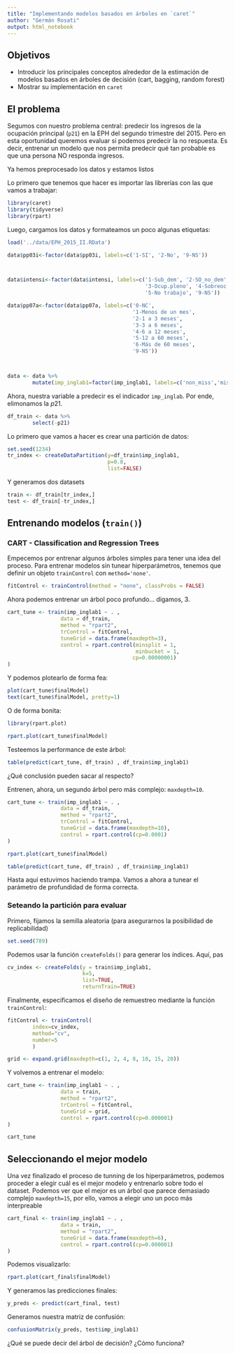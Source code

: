 ```yaml
---
title: "Implementando modelos basados en árboles en `caret`"
author: "Germán Rosati"
output: html_notebook
---
```


## Objetivos

- Introducir los principales conceptos alrededor de la estimación de modelos basados en árboles de decisión (cart, bagging, random forest) 
- Mostrar su implementación en `caret`


## El problema

Segumos con nuestro problema central: predecir los ingresos de la ocupación principal (`p21`) en la EPH del segundo trimestre del 2015. Pero en esta oportunidad queremos evaluar si podemos predecir la no respuesta. Es decir, entrenar un modelo que nos permita predecir qué tan probable es que una persona NO responda ingresos.

Ya hemos preprocesado los datos y estamos listos 

Lo primero que tenemos que hacer es importar las librerías con las que vamos a trabajar:


```r
library(caret)
library(tidyverse)
library(rpart)
```


Luego, cargamos los datos y formateamos un poco algunas etiquetas:


```r
load('../data/EPH_2015_II.RData')

data$pp03i<-factor(data$pp03i, labels=c('1-SI', '2-No', '9-NS'))



data$intensi<-factor(data$intensi, labels=c('1-Sub_dem', '2-SO_no_dem', 
                                            '3-Ocup.pleno', '4-Sobreoc',
                                            '5-No trabajo', '9-NS'))

data$pp07a<-factor(data$pp07a, labels=c('0-NC',
                                        '1-Menos de un mes',
                                        '2-1 a 3 meses',
                                        '3-3 a 6 meses',
                                        '4-6 a 12 meses',
                                        '5-12 a 60 meses',
                                        '6-Más de 60 meses',
                                        '9-NS'))



data <- data %>%
        mutate(imp_inglab1=factor(imp_inglab1, labels=c('non_miss','miss')))
```

Ahora, nuestra variable a predecir es el indicador `imp_inglab`. Por ende, elimonamos la $p21$.

```r

df_train <- data %>%
        select(-p21)

```

Lo primero que vamos a hacer es crear una partición de datos:

```r
set.seed(1234)
tr_index <- createDataPartition(y=df_train$imp_inglab1,
                                p=0.8,
                                list=FALSE)
```

Y generamos dos datasets

```r
train <- df_train[tr_index,]
test <- df_train[-tr_index,]
```



## Entrenando modelos (`train()`)
### CART -  Classification and Regression Trees

Empecemos por entrenar algunos árboles simples para tener una idea del proceso. Para entrenar modelos sin tunear hiperparámetros, tenemos que definir un objeto `trainControl` con `method='none'`.


```r
fitControl <- trainControl(method = "none", classProbs = FALSE)
```

Ahora podemos entrenar un árbol poco profundo... digamos, 3. 

```r
cart_tune <- train(imp_inglab1 ~ . , 
                 data = df_train, 
                 method = "rpart2", 
                 trControl = fitControl,
                 tuneGrid = data.frame(maxdepth=3),
                 control = rpart.control(minsplit = 1,
                                         minbucket = 1,
                                        cp=0.00000001)
)
```

Y podemos plotearlo de forma fea:

```r
plot(cart_tune$finalModel)
text(cart_tune$finalModel, pretty=1)
```

O de forma bonita:

```r
library(rpart.plot)
```

```r
rpart.plot(cart_tune$finalModel)
```


Testeemos la performance de este árbol:

```r
table(predict(cart_tune, df_train) , df_train$imp_inglab1)
```

¿Qué conclusión pueden sacar al respecto?

Entrenen, ahora, un segundo árbol pero más complejo: `maxdepth=10`.


```r
cart_tune <- train(imp_inglab1 ~ . , 
                 data = df_train, 
                 method = "rpart2", 
                 trControl = fitControl,
                 tuneGrid = data.frame(maxdepth=10),
                 control = rpart.control(cp=0.0001)
)
```

```r
rpart.plot(cart_tune$finalModel)
```

```r
table(predict(cart_tune, df_train) , df_train$imp_inglab1)
```

Hasta aquí estuvimos haciendo trampa. Vamos a ahora a tunear el parámetro de profundidad de forma correcta.


### Seteando la partición para evaluar

Primero, fijamos la semilla aleatoria (para asegurarnos la posibilidad de replicabilidad)


```r
set.seed(789)
```

Podemos usar la función `createFolds()` para generar los índices. Aquí, pas

```r
cv_index <- createFolds(y = train$imp_inglab1,
                        k=5,
                        list=TRUE,
                        returnTrain=TRUE)
```

Finalmente, especificamos el diseño de remuestreo mediante la función `trainControl`:

```r
fitControl <- trainControl(
        index=cv_index,
        method="cv",
        number=5
        )
```


```r
grid <- expand.grid(maxdepth=c(1, 2, 4, 8, 10, 15, 20))
```

Y volvemos a entrenar el modelo:

```r
cart_tune <- train(imp_inglab1 ~ . , 
                 data = train, 
                 method = "rpart2", 
                 trControl = fitControl,
                 tuneGrid = grid,
                 control = rpart.control(cp=0.000001)
)

cart_tune
```


## Seleccionando el mejor modelo

Una vez finalizado el proceso de tunning de los hiperparámetros, podemos proceder a elegir cuál es el mejor modelo y entrenarlo sobre todo el dataset. Podemos ver que el mejor es un árbol que parece demasiado complejo `maxdepth=15`, por ello, vamos a elegir uno un poco más interpreable

```r
cart_final <- train(imp_inglab1 ~ . , 
                 data = train, 
                 method = "rpart2", 
                 tuneGrid = data.frame(maxdepth=6),
                 control = rpart.control(cp=0.000001)
)
```

Podemos visualizarlo:

```r
rpart.plot(cart_final$finalModel)
```


Y generamos las predicciones finales:

```r
y_preds <- predict(cart_final, test)
```

Generamos nuestra matriz de confusión:

```r
confusionMatrix(y_preds, test$imp_inglab1)
```

¿Qué se puede decir del árbol de decisión? ¿Cómo funciona?


